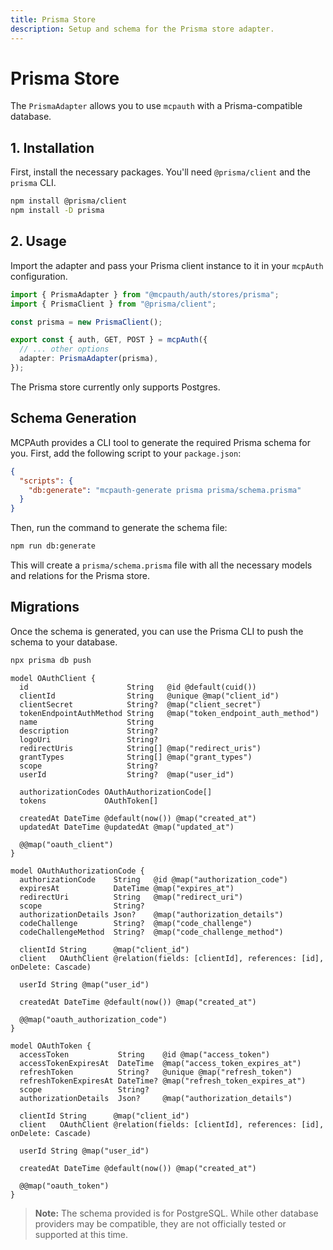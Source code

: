 ```yaml
---
title: Prisma Store
description: Setup and schema for the Prisma store adapter.
---
```


# Prisma Store

The `PrismaAdapter` allows you to use `mcpauth` with a Prisma-compatible database.

## 1. Installation

First, install the necessary packages. You'll need `@prisma/client` and the `prisma` CLI.

```bash
npm install @prisma/client
npm install -D prisma
```

## 2. Usage

Import the adapter and pass your Prisma client instance to it in your `mcpAuth` configuration.

```ts
import { PrismaAdapter } from "@mcpauth/auth/stores/prisma";
import { PrismaClient } from "@prisma/client";

const prisma = new PrismaClient();

export const { auth, GET, POST } = mcpAuth({
  // ... other options
  adapter: PrismaAdapter(prisma),
});
```

<Callout type="info">
  The Prisma store currently only supports Postgres.
</Callout>

## Schema Generation

MCPAuth provides a CLI tool to generate the required Prisma schema for you. First, add the following script to your `package.json`:

```json filename="package.json"
{
  "scripts": {
    "db:generate": "mcpauth-generate prisma prisma/schema.prisma"
  }
}
```

Then, run the command to generate the schema file:

```bash
npm run db:generate
```

This will create a `prisma/schema.prisma` file with all the necessary models and relations for the Prisma store.

## Migrations

Once the schema is generated, you can use the Prisma CLI to push the schema to your database.

```bash
npx prisma db push
```

```prisma
model OAuthClient {
  id                      String   @id @default(cuid())
  clientId                String   @unique @map("client_id")
  clientSecret            String?  @map("client_secret")
  tokenEndpointAuthMethod String   @map("token_endpoint_auth_method")
  name                    String
  description             String?
  logoUri                 String?
  redirectUris            String[] @map("redirect_uris")
  grantTypes              String[] @map("grant_types")
  scope                   String?
  userId                  String?  @map("user_id")

  authorizationCodes OAuthAuthorizationCode[]
  tokens             OAuthToken[]

  createdAt DateTime @default(now()) @map("created_at")
  updatedAt DateTime @updatedAt @map("updated_at")

  @@map("oauth_client")
}

model OAuthAuthorizationCode {
  authorizationCode    String   @id @map("authorization_code")
  expiresAt            DateTime @map("expires_at")
  redirectUri          String   @map("redirect_uri")
  scope                String?
  authorizationDetails Json?    @map("authorization_details")
  codeChallenge        String?  @map("code_challenge")
  codeChallengeMethod  String?  @map("code_challenge_method")

  clientId String      @map("client_id")
  client   OAuthClient @relation(fields: [clientId], references: [id], onDelete: Cascade)

  userId String @map("user_id")

  createdAt DateTime @default(now()) @map("created_at")

  @@map("oauth_authorization_code")
}

model OAuthToken {
  accessToken           String    @id @map("access_token")
  accessTokenExpiresAt  DateTime  @map("access_token_expires_at")
  refreshToken          String?   @unique @map("refresh_token")
  refreshTokenExpiresAt DateTime? @map("refresh_token_expires_at")
  scope                 String?
  authorizationDetails  Json?     @map("authorization_details")

  clientId String      @map("client_id")
  client   OAuthClient @relation(fields: [clientId], references: [id], onDelete: Cascade)

  userId String @map("user_id")

  createdAt DateTime @default(now()) @map("created_at")

  @@map("oauth_token")
}

```

> **Note:** The schema provided is for PostgreSQL. While other database providers may be compatible, they are not officially tested or supported at this time.
